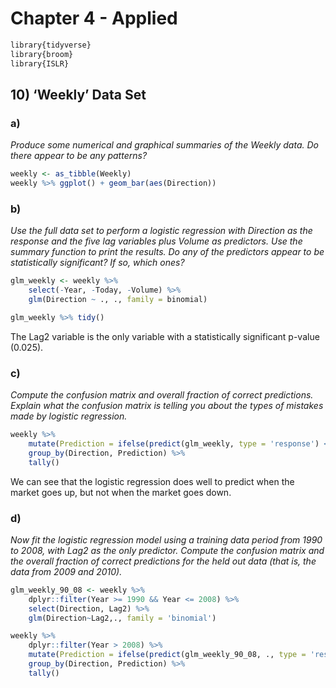 # Chapter 4 - Applied

```r
library{tidyverse}
library{broom}
library{ISLR}
```

## 10) 'Weekly' Data Set

### a)
*Produce some numerical and graphical summaries of the Weekly data. Do there appear to be any patterns?*

```r
weekly <- as_tibble(Weekly)
weekly %>% ggplot() + geom_bar(aes(Direction))
```


### b)
*Use the full data set to perform a logistic regression with Direction as the response and the five lag variables plus Volume as predictors. Use the summary function to print the results. Do any of the predictors appear to be statistically significant? If so, which ones?*

```r
glm_weekly <- weekly %>% 
    select(-Year, -Today, -Volume) %>% 
    glm(Direction ~ ., ., family = binomial)

glm_weekly %>% tidy()
```

The Lag2 variable is the only variable with a statistically significant p-value (0.025).

### c)
*Compute the confusion matrix and overall fraction of correct predictions. Explain what the confusion matrix is telling you about the types of mistakes made by logistic regression.*

```r
weekly %>% 
    mutate(Prediction = ifelse(predict(glm_weekly, type = 'response') < .5, 'Down', 'Up')) %>% 
    group_by(Direction, Prediction) %>% 
    tally() 
```

We can see that the logistic regression does well to predict when the market goes up, but not when the market goes down.

### d)
*Now fit the logistic regression model using a training data period from 1990 to 2008, with Lag2 as the only predictor. Compute the confusion matrix and the overall fraction of correct predictions for the held out data (that is, the data from 2009 and 2010).*

```r
glm_weekly_90_08 <- weekly %>% 
    dplyr::filter(Year >= 1990 && Year <= 2008) %>% 
    select(Direction, Lag2) %>% 
    glm(Direction~Lag2,., family = 'binomial')

weekly %>% 
    dplyr::filter(Year > 2008) %>% 
    mutate(Prediction = ifelse(predict(glm_weekly_90_08, ., type = 'response') < .5, "Down", "Up")) %>% 
    group_by(Direction, Prediction) %>% 
    tally()
```


